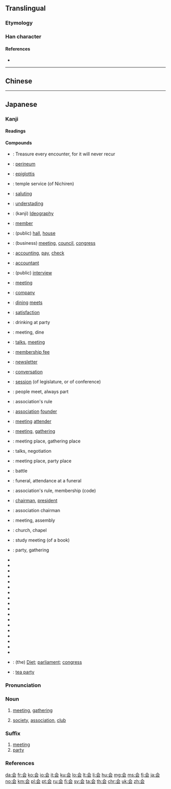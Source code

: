 {{also|會}}
==Translingual==
{{stroke order|type=animate}}
{{Han simplified forms|會|会|会}}

===Etymology===
{{Han simp|會|f=曾|t=云}}

===Han character===
{{Han char|rn=9|rad=人|as=04|sn=6|four=8073.1|canj=OMMI|ids=⿱人云}}

====References====
* {{Han ref|kx=0096.121|dkj=00460|dj=0204.110|hdz=10116.030|uh=4F1A|ud=20250}}

----

==Chinese==
{{zh-see|會}}

----

==Japanese==
{{ja-see-also|会する}}

===Kanji===
{{ja-kanji|grade=2|rs=人04|style=s|kyu=會}}

====Readings====
{{ja-readings
|goon=[[え]] (e) < [[ゑ]] (we)
|kanon=[[かい]] (kai) < [[くわい]] (kwai)
|kun=[[あう]] ([[会う]], au) < [[あふ]] (afu)
|nanori=[[あい]] (ai) < [[あひ]] (ahi), [[い]] (i)}}

====Compounds====
{{der-top|Compounds}}
* {{ja-r|一期一会|いちごいちえ}}: Treasure every encounter, for it will never recur
* {{ja-r|会陰|えいん}}: [[perineum]]
* {{ja-r|会厭|え.えん}}: [[epiglottis]]
* {{ja-r|会式|えしき}}: temple service (of Nichiren)
* {{ja-r|会釈|えしゃく}}: [[saluting]]
* {{ja-r|会得|えとく}}: [[understading]]
* {{ja-r|会意|かい.い}}: (kanji) [[Ideography]]
* {{ja-r|会員|かい.いん}}: [[member]]
* {{ja-r|会館|かいかん}}: (public) [[hall]], [[house]]
* {{ja-r|会議|かいぎ}}: (business) [[meeting]], [[council]], [[congress]]
* {{ja-r|会計|かいけい}}: [[accounting]], [[pay]], [[check]]
* {{ja-r|会計士|かいけいし}}: [[accountant]]
* {{ja-r|会見|かいけん}}: (public) [[interview]]
* {{ja-r|会合|かいごう}}: [[meeting]]
* {{ja-r|会社|かいしゃ}}: [[company]]
* {{ja-r|会食|かいしょく}}: [[dining]] [[meets]]
* {{ja-r|会心|かいしん}}: [[satisfaction]]
* {{ja-r|会飲|かい.いん}}: drinking at party
* {{ja-r|会席|かいせき}}: meeting, dine
* {{ja-r|会談|かいだん}}: [[talks]], [[meeting]]
* {{ja-r|会費|かいひ}}: [[membership fee]]
* {{ja-r|会報|かいほう}}: [[newsletter]]
* {{ja-r|会話|かいわ}}: [[conversation]]
* {{ja-r|会期|かいき}}: [[session]] (of legislature, or of conference)
* {{ja-r|会者定離|えしゃじょうり}}: people meet, always part
* {{ja-r|会規|かいき}}: association's rule
* {{ja-r|会主|かいしゅ}}: [[association]] [[founder]]
* {{ja-r|会衆|かいしゅう}}: [[meeting]] [[attender]]
* {{ja-r|会集|かいしゅう}}: [[meeting]], [[gathering]]
* {{ja-r|会所|かいしょ}}: meeting place, gathering place
* {{ja-r|会商|かいしょう}}: talks, negotiation
{{der-mid}}
* {{ja-r|会場|かいじょう}}: meeting place, party place
* {{ja-r|会戦|かいせん}}: battle
* {{ja-r|会葬|かいそう}}: funeral, attendance at a funeral
* {{ja-r|会則|かいそく}}: association's rule, membership (code)
* {{ja-r|会長|かいちょう}}: [[chairman]], [[president]]
* {{ja-r|会頭|かいとう}}: association chairman
* {{ja-r|会同|かいどう}}: meeting, assembly
* {{ja-r|会堂|かいどう}}: church, chapel
* {{ja-r|会読|かいどく}}: study meeting (of a book)
* {{ja-r|会派|かいは}}: party, gathering
* {{ja-r|開会|かいかい}}
* {{ja-r|学会|がっかい}}
* {{ja-r|教会|きょうかい}}
* {{ja-r|協会|きょうかい}}
* {{ja-r|国会|こっかい}}
* {{ja-r|散会|さんかい}}
* {{ja-r|司会|しかい}}
* {{ja-r|集会|しゅうかい}}
* {{ja-r|照会|しょうかい}}
* {{ja-r|商会|しょうかい}}
* {{ja-r|盛会|せいかい}}
* {{ja-r|総会|そうかい}}
* {{ja-r|株主総会|かぶぬしそうかい}}
* {{ja-r|法会|ほうえ}}
* {{ja-r|閉会|へいかい}}
* {{ja-r|密会|みっかい}}
* {{ja-r|民会|みんかい}}
* {{ja-r|流会|りゅうかい}}
* {{ja-r|議会|ぎかい}}: (the) [[Diet]]; [[parliament]]; [[congress]]
* {{ja-r|茶会|ちゃかい}}: [[tea party]]
{{der-bottom}}

{{ja-kanjitab|かい|yomi=o}}

===Pronunciation===
{{ja-pron|yomi=kanon|かい|acc=1|acc_ref=DJR}}

===Noun===
{{ja-noun|kyu=會|かい|hhira=くわい}}

# [[meeting]], [[gathering]]
#: {{ja-usex|会を催す|かい を もよおす|hold a meeting; throw a party}}
#: {{ja-usex|会に出る|かい に でる|attend a meeting [party]}}
# [[society]], [[association]], [[club]]
#: {{ja-usex|会を組織する|かい を そしき する|form [organize] an association}}
#: {{ja-usex|会に入る|かい に はいる|join a club}}
#: {{ja-usex|会を脱退する|かい を だったい する|leave a club}}
#: {{ja-usex|会を抜ける|かい を ぬける|quit a club}}

===Suffix===
{{ja-pos|suffix|kyu=會|かい|hhira=くわい}}

# [[meeting]]
# [[party]]

===References===
<references/>

[[da:会]]
[[fr:会]]
[[ko:会]]
[[io:会]]
[[it:会]]
[[ku:会]]
[[lo:会]]
[[lt:会]]
[[li:会]]
[[hu:会]]
[[mg:会]]
[[ms:会]]
[[fj:会]]
[[ja:会]]
[[no:会]]
[[km:会]]
[[pl:会]]
[[pt:会]]
[[ru:会]]
[[fi:会]]
[[sv:会]]
[[ta:会]]
[[th:会]]
[[chr:会]]
[[uk:会]]
[[zh:会]]